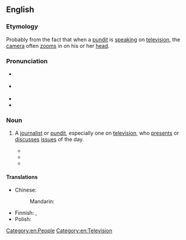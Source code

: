 ==English==
{{was wotd|2017|August|22}}

===Etymology===
Probably from the fact that when a [[pundit]] is [[speak]]ing on [[television]], the [[camera]] often [[zoom#Verb|zooms]] in on his or her [[head#Noun|head]].

===Pronunciation===
* {{a|RP}} {{IPA|en|/ˈtɔːkɪŋ hɛd/}}
* {{a|GA}} {{IPA|en|/ˈtɔkɪŋ hɛd/}}
* {{audio|en|en-au-talking head.ogg|Audio (AU)}}
* {{hyphenation|en|talk|ing head}}

===Noun===
{{en-noun}}

# {{lb|en|idiomatic|also|_|attributive}} A [[journalist]] or [[pundit]], especially one on [[television]], who [[present#Verb|presents]] or [[discuss]]es [[issue#Noun|issues]] of the day.
#* {{quote-book|en|author=Mark [Stephen] Monmonier|authorlink=Mark Monmonier|chapter=Maps in the Electronic Media|title=Maps with the News: The Development of American Journalistic Cartography|location=Chicago, Ill.; London|publisher={{w|University of Chicago Press}}|year=1989|page=203|pageurl=https://books.google.com/books?id=tx8XR_6IMeAC&pg=PA203|isbn=978-0-226-53411-4|passage=Early TV newscasts consisted largely of "'''talking heads'''"—a reporter reading news bulletins or interviewing prominent politicians—but maps were frequently employed as visual aids, particularly for war news.}}
#* {{quote-book|en|author=Laurence G. Boldt|authorlink=Laurence Boldt|chapter=The Leisure to Grow|chapterurl=https://books.google.com/books?id=v38gXk2z3MIC&pg=PT305|title=The Tao of Abundance|location=New York, N.Y.|publisher=[[w:Penguin Books|Penguin]]/[[w:Arkana Publishing|Arkana]]|year=1999|isbn=978-0-14-019606-1|passage=We've seen the respect once reserved for serious thinkers transferred to '''talking-head''' experts, skilled at reducing their messages to thirty-second sound bites.}}
#* {{quote-book|en|author=Thomas T. Holyoke|chapter=Theodore J. Lowi, ''The End of Liberalism: The Second Republic of the United States''|editors=Steven J. Balla, {{w|Martin Lodge}}, and Edward C. Page|title=The Oxford Handbook of Classics in Public Policy and Administration|location=Oxford|publisher={{w|Oxford University Press}}|year=2015|page=221|pageurl=https://books.google.com/books?id=Jc4YBwAAQBAJ&pg=PA221|isbn=978-0-19-964613-5|passage=But [[w:Theodore J. Lowi|Theodore Lowi]] is not a '''talking head''' leveling vitriol against the political system to make money. He is a thinker making a powerful, well-reasoned argument that resonates even with his critics, though sometimes the prose style is a little dense.}}

====Translations====
{{trans-top}}
* Chinese:
*: Mandarin: {{t-needed|cmn}}
{{trans-mid}}
* Finnish: {{t|fi|uutiskommentaattori}}, {{t|fi|puhuva pää}}
* Polish: {{t|pl|gadające głowy|f-p}} {{qualifier|plural only}}
{{trans-bottom}}

[[Category:en:People]]
[[Category:en:Television]]
